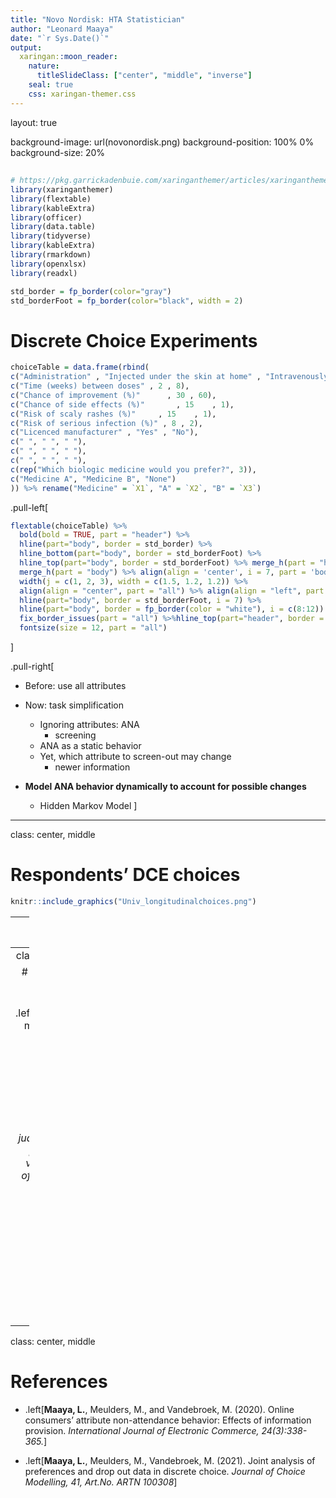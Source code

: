 ```yaml
---
title: "Novo Nordisk: HTA Statistician"
author: "Leonard Maaya"
date: "`r Sys.Date()`"
output:
  xaringan::moon_reader:
    nature:
      titleSlideClass: ["center", "middle", "inverse"]
    seal: true
    css: xaringan-themer.css
---
```


layout: true

background-image: url(novonordisk.png)
background-position: 100% 0%
background-size: 20%

<!-- <hr style="border:2px solid blue"> -->
---

```r
# https://pkg.garrickadenbuie.com/xaringanthemer/articles/xaringanthemer.html#themes
library(xaringanthemer)
library(flextable)
library(kableExtra)
library(officer)
library(data.table)
library(tidyverse)
library(kableExtra)
library(rmarkdown)
library(openxlsx)
library(readxl)

std_border = fp_border(color="gray")
std_borderFoot = fp_border(color="black", width = 2)

```


# Discrete Choice Experiments

```r

choiceTable = data.frame(rbind(
c("Administration" , "Injected under the skin at home" , "Intravenously (IV) at a clinic"), 
c("Time (weeks) between doses" , 2 , 8),
c("Chance of improvement (%)"      , 30 , 60),
c("Chance of side effects (%)"       , 15    , 1),
c("Risk of scaly rashes (%)"     , 15    , 1),
c("Risk of serious infection (%)" , 8 , 2),
c("Licenced manufacturer" , "Yes" , "No"),
c(" ", " ", " "),
c(" ", " ", " "),
c(" ", " ", " "),
c(rep("Which biologic medicine would you prefer?", 3)),
c("Medicine A", "Medicine B", "None")
)) %>% rename("Medicine" = `X1`, "A" = `X2`, "B" = `X3`)

```

.pull-left[

```r

flextable(choiceTable) %>%
  bold(bold = TRUE, part = "header") %>%
  hline(part="body", border = std_border) %>% 
  hline_bottom(part="body", border = std_borderFoot) %>% 
  hline_top(part="body", border = std_borderFoot) %>% merge_h(part = "header") %>%  
  merge_h(part = "body") %>% align(align = 'center', i = 7, part = 'body') %>% 
  width(j = c(1, 2, 3), width = c(1.5, 1.2, 1.2)) %>% 
  align(align = "center", part = "all") %>% align(align = "left", part = "all", j = 1) %>% 
  hline(part="body", border = std_borderFoot, i = 7) %>%
  hline(part="body", border = fp_border(color = "white"), i = c(8:12)) %>%
  fix_border_issues(part = "all") %>%hline_top(part="header", border = std_borderFoot) %>%
  fontsize(size = 12, part = "all")

```

]


.pull-right[

* Before: use all attributes

* Now: task simplification
  - Ignoring attributes: ANA
      - screening
  - ANA as a static behavior
  - Yet, which attribute to screen-out may change 
      - newer information

* **Model ANA behavior dynamically to account for possible changes**
  - Hidden Markov Model 
]

---

class: center, middle

# Respondents' DCE choices

```r

knitr::include_graphics("Univ_longitudinalchoices.png")

```


---
class: center, middle

# Analysis of this DCE data

* .left[Current: 
  * Preferences
  * Those that completed the study]
* .left[Proposal: 
  * Preferences & dropout behavior in a joint model
  * Everyone: completers & non-completers
    - Better coverage and less biased estimates
    ]

---
class: center, middle

# Relevance for the HTA position

* .left[Patient/decision maker preferences & willingness-to-pay| cost-benefit analysis
  - *To be effective, HTA should serve as bridge between scientific knowledge, the judgement of health professionals, the views/preferences of patients, and the needs of policy makers*]
  
* .left[Linear and non-linear mixed models]
* .left[Survival analysis in a joint model]
* .left[Bayesian analysis in JAGS/STAN]

---
class: center, middle

# References

* .left[**Maaya, L.**, Meulders, M., and Vandebroek, M. (2020).
Online consumers' attribute non-attendance behavior: Effects of information provision. _International Journal of Electronic Commerce, 24(3):338-365._]

* .left[**Maaya, L.**, Meulders, M., Vandebroek, M. (2021). Joint analysis of preferences and drop out data in discrete choice. _Journal of Choice Modelling, 41, Art.No. ARTN 100308_]